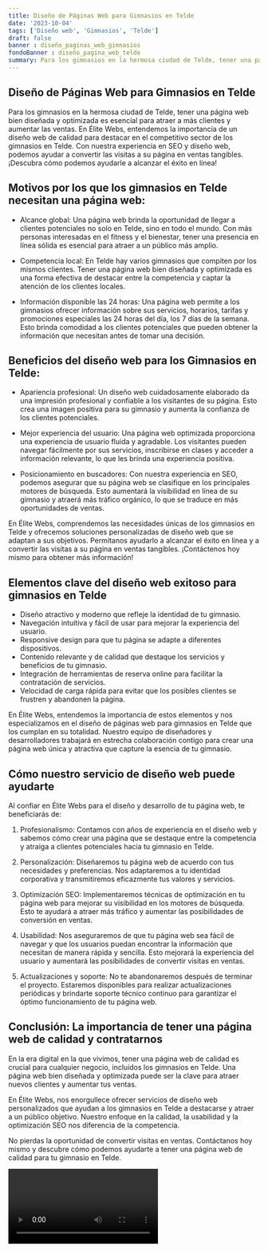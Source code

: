 ```yaml
---
title: Diseño de Páginas Web para Gimnasios en Telde
date: '2023-10-04'
tags: ['Diseño web', 'Gimnasios', 'Telde']
draft: false
banner : diseño_paginas_web_gimnasios
fondoBanner : diseño_pagina_web_telde
summary: Para los gimnasios en la hermosa ciudad de Telde, tener una página web bien diseñada y optimizada es esencial para atraer a más clientes y aumentar las ventas. En Élite Webs, entendemos la importancia de un diseño web de calidad para destacar en el competitivo sector de los gimnasios en Telde. Con nuestra experiencia en SEO y diseño web, podemos ayudar a convertir las visitas a su página en ventas tangibles. ¡Descubra cómo podemos ayudarle a alcanzar el éxito en línea!
---
```


## Diseño de Páginas Web para Gimnasios en Telde

Para los gimnasios en la hermosa ciudad de Telde, tener una página web bien diseñada y optimizada es esencial para atraer a más clientes y aumentar las ventas. En Élite Webs, entendemos la importancia de un diseño web de calidad para destacar en el competitivo sector de los gimnasios en Telde. Con nuestra experiencia en SEO y diseño web, podemos ayudar a convertir las visitas a su página en ventas tangibles. ¡Descubra cómo podemos ayudarle a alcanzar el éxito en línea!

## Motivos por los que los gimnasios en Telde necesitan una página web:

- Alcance global: Una página web brinda la oportunidad de llegar a clientes potenciales no solo en Telde, sino en todo el mundo. Con más personas interesadas en el fitness y el bienestar, tener una presencia en línea sólida es esencial para atraer a un público más amplio.

- Competencia local: En Telde hay varios gimnasios que compiten por los mismos clientes. Tener una página web bien diseñada y optimizada es una forma efectiva de destacar entre la competencia y captar la atención de los clientes locales.

- Información disponible las 24 horas: Una página web permite a los gimnasios ofrecer información sobre sus servicios, horarios, tarifas y promociones especiales las 24 horas del día, los 7 días de la semana. Esto brinda comodidad a los clientes potenciales que pueden obtener la información que necesitan antes de tomar una decisión.

## Beneficios del diseño web para los Gimnasios en Telde:

- Apariencia profesional: Un diseño web cuidadosamente elaborado da una impresión profesional y confiable a los visitantes de su página. Esto crea una imagen positiva para su gimnasio y aumenta la confianza de los clientes potenciales.

- Mejor experiencia del usuario: Una página web optimizada proporciona una experiencia de usuario fluida y agradable. Los visitantes pueden navegar fácilmente por sus servicios, inscribirse en clases y acceder a información relevante, lo que les brinda una experiencia positiva.

- Posicionamiento en buscadores: Con nuestra experiencia en SEO, podemos asegurar que su página web se clasifique en los principales motores de búsqueda. Esto aumentará la visibilidad en línea de su gimnasio y atraerá más tráfico orgánico, lo que se traduce en más oportunidades de ventas.

En Élite Webs, comprendemos las necesidades únicas de los gimnasios en Telde y ofrecemos soluciones personalizadas de diseño web que se adaptan a sus objetivos. Permítanos ayudarlo a alcanzar el éxito en línea y a convertir las visitas a su página en ventas tangibles. ¡Contáctenos hoy mismo para obtener más información!

<GifSeo />

<Cta />

## Elementos clave del diseño web exitoso para gimnasios en Telde

- Diseño atractivo y moderno que refleje la identidad de tu gimnasio.
- Navegación intuitiva y fácil de usar para mejorar la experiencia del usuario.
- Responsive design para que tu página se adapte a diferentes dispositivos.
- Contenido relevante y de calidad que destaque los servicios y beneficios de tu gimnasio.
- Integración de herramientas de reserva online para facilitar la contratación de servicios.
- Velocidad de carga rápida para evitar que los posibles clientes se frustren y abandonen la página.

En Élite Webs, entendemos la importancia de estos elementos y nos especializamos en el diseño de páginas web para gimnasios en Telde que los cumplan en su totalidad. Nuestro equipo de diseñadores y desarrolladores trabajará en estrecha colaboración contigo para crear una página web única y atractiva que capture la esencia de tu gimnasio.

## Cómo nuestro servicio de diseño web puede ayudarte

Al confiar en Élite Webs para el diseño y desarrollo de tu página web, te beneficiarás de:

1. Profesionalismo: Contamos con años de experiencia en el diseño web y sabemos cómo crear una página que se destaque entre la competencia y atraiga a clientes potenciales hacia tu gimnasio en Telde.

2. Personalización: Diseñaremos tu página web de acuerdo con tus necesidades y preferencias. Nos adaptaremos a tu identidad corporativa y transmitiremos eficazmente tus valores y servicios.

3. Optimización SEO: Implementaremos técnicas de optimización en tu página web para mejorar su visibilidad en los motores de búsqueda. Esto te ayudará a atraer más tráfico y aumentar las posibilidades de conversión en ventas.

4. Usabilidad: Nos aseguraremos de que tu página web sea fácil de navegar y que los usuarios puedan encontrar la información que necesitan de manera rápida y sencilla. Esto mejorará la experiencia del usuario y aumentará las posibilidades de convertir visitas en ventas.

5. Actualizaciones y soporte: No te abandonaremos después de terminar el proyecto. Estaremos disponibles para realizar actualizaciones periódicas y brindarte soporte técnico continuo para garantizar el óptimo funcionamiento de tu página web.

## Conclusión: La importancia de tener una página web de calidad y contratarnos

En la era digital en la que vivimos, tener una página web de calidad es crucial para cualquier negocio, incluidos los gimnasios en Telde. Una página web bien diseñada y optimizada puede ser la clave para atraer nuevos clientes y aumentar tus ventas.

En Élite Webs, nos enorgullece ofrecer servicios de diseño web personalizados que ayudan a los gimnasios en Telde a destacarse y atraer a un público objetivo. Nuestro enfoque en la calidad, la usabilidad y la optimización SEO nos diferencia de la competencia.

No pierdas la oportunidad de convertir visitas en ventas. Contáctanos hoy mismo y descubre cómo podemos ayudarte a tener una página web de calidad para tu gimnasio en Telde.

<Video />

<CtaBot job='Gimnasios' city='Telde'/>

<Gmaps query='Telde+españa+maps' />